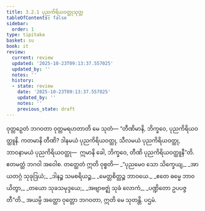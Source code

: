 ```yaml
---
title: 3.2.1 ပုညကိရိယဝတ္ထုသုတ္တ
tableOfContents: false
sidebar:
  order: 1
type: tipitaka
basket: su
book: it
review:
  current: review
  updated: '2025-10-23T09:13:37.557025'
  updated_by: ''
  notes: ''
  history:
  - state: review
    date: '2025-10-23T09:13:37.557025'
    updated_by: ''
    notes: ''
    previous_state: draft
---
```



<ReviewStatus review={frontmatter.review} showDetails={true} />

<HypothesisAnnotation frontmatter={frontmatter} />

<DynamicBreadcrumb />

<Division number="60" book="it" e="ch" v="18" p="230">

<Paragraph number="387" book="it">
ဝုတ္တဉှေတံ ဘဂဝတာ ဝုတ္တမရဟတာတိ မေ သုတံ—
</Paragraph>

<Paragraph number="388" book="it">
“တီဏိမာနိ, ဘိက္ခဝေ, ပုညကိရိယဝတ္ထူနိ. ကတမာနိ တီဏိ? ဒါနမယံ ပုညကိရိယဝတ္ထု, သီလမယံ ပုညကိရိယဝတ္ထု, ဘာဝနာမယံ ပုညကိရိယဝတ္ထု—  ဣမာနိ ခေါ, ဘိက္ခဝေ, တီဏိ ပုညကိရိယဝတ္ထူနီ”တိ. ဧတမတ္ထံ ဘဂဝါ အဝေါစ. တတ္ထေတံ ဣတိ ဝုစ္စတိ—
</Paragraph>

<Paragraph number="389" type="verses" book="it">
_“ပုညမေဝ သော သိက္ခေယျ,_  
_အာယတဂ္ဂံ သုခုဒြယံ;_  
_ဒါနဉ္စ သမစရိယဉ္စ,_  
_မေတ္တစိတ္တဉ္စ ဘာဝယေ._  

</Paragraph>

<Paragraph number="390" type="verses" book="it">
_ဧတေ ဓမ္မေ ဘာဝယိတွာ,_  
_တယော သုခသမုဒ္ဒယေ;_  
_အဗျာဗဇ္ဈံ သုခံ လောကံ,_  
_ပဏ္ဍိတော ဥပပဇ္ဇတီ”တိ._  

</Paragraph>

<Paragraph number="391" book="it">
အယမ္ပိ အတ္ထော ဝုတ္တော ဘဂဝတာ, ဣတိ မေ သုတန္တိ.

</Paragraph>
</Division>

<Paragraph number="392" type="center" book="it">
ပဌမံ.
</Paragraph>
